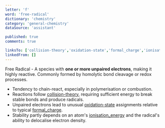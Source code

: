 ```yaml
---
letter: 'f'
word: 'free-radical'
dictionary: 'chemistry'
category: 'general-chemistry'
dataSource: 'assistant'

published: true
comments: true

linksTo: ['collision-theory','oxidation-state','formal_charge','ionisation_energy']
linkedFrom: []
---
```


<a id="free_radical">Free Radical</a> - A species with **one or more unpaired electrons**, making it highly reactive. Commonly formed by homolytic bond cleavage or redox processes.

- Tendency to chain-react, especially in polymerisation or combustion.
- Reactions follow [collision-theory](#collision_theory), requiring sufficient energy to break stable bonds and produce radicals.
- Unpaired electrons lead to unusual [oxidation-state](#oxidation_state) assignments relative to typical [formal_charge](#formal_charge).
- Stability partly depends on an atom's [ionisation_energy](#ionisation_energy) and the radical's ability to delocalise electron density.

